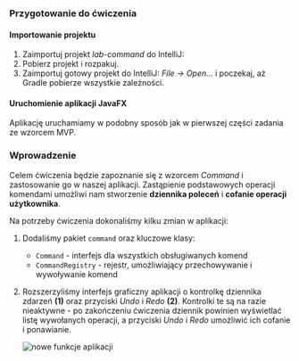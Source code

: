 
### Przygotowanie do ćwiczenia

#### Importowanie projektu
<Cards>
    <Card title="&#11015; Pobierz kod źródłowy" href="/05-ui-2/lab-command.zip"/>
</Cards>

1. Zaimportuj projekt *lab-command* do IntelliJ:
  1. Pobierz projekt i rozpakuj.
  1. Zaimportuj gotowy projekt do IntelliJ: *File -> Open…* i poczekaj, aż Gradle pobierze wszystkie zależności.

#### Uruchomienie aplikacji JavaFX

Aplikację uruchamiamy w podobny sposób jak w pierwszej części zadania ze wzorcem MVP.

### Wprowadzenie

Celem ćwiczenia będzie zapoznanie się z wzorcem *Command* i zastosowanie go w naszej aplikacji. Zastąpienie podstawowych operacji komendami umożliwi nam stworzenie **dziennika poleceń** i **cofanie operacji użytkownika**. 

Na potrzeby ćwiczenia dokonaliśmy kilku zmian w aplikacji:

1. Dodaliśmy pakiet `command` oraz kluczowe klasy:
	- `Command` - interfejs dla wszystkich obsługiwanych komend
	- `CommandRegistry` - rejestr, umożliwiający przechowywanie i wywoływanie komend
2. Rozszerzyliśmy interfejs graficzny aplikacji o kontrolkę dziennika zdarzeń **(1)** oraz przyciski *Undo* i *Redo* **(2)**. Kontrolki te są na razie nieaktywne - po zakończeniu ćwiczenia dziennik powinien wyświetlać listę wywołanych operacji, a przyciski *Undo* i *Redo* umożliwić ich cofanie i ponawianie.

    ![nowe funkcje aplikacji](/05-ui-2/new-features.png)